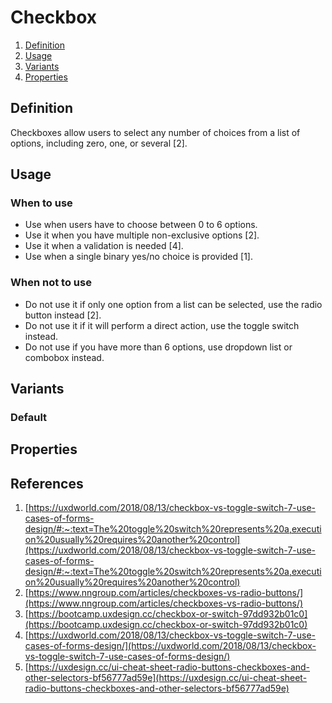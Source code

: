 

# Checkbox
1. [Definition](#definition)
2. [Usage](#usage)
3. [Variants](#variants)
4. [Properties](#properties)

<Meta of={CheckboxStories} />

## Definition
Checkboxes allow users to select any number of choices from a list of options, including zero, one, or several [2].
<Canvas of={CheckboxStories.Default} />

## Usage
### When to use
- Use when users have to choose between 0 to 6 options.
- Use it when you have multiple non-exclusive options [2].
- Use it when a validation is needed [4].
- Use when a single binary yes/no choice is provided [1].

### When not to use
- Do not use it if only one option from a list can be selected, use the radio button instead [2].
- Do not use it if it will perform a direct action, use the toggle switch instead.
- Do not use if you have more than 6 options, use dropdown list or combobox instead.

## Variants
### Default
<Canvas of={CheckboxStories.Default} />

## Properties
<ArgTypes of={Default} />

## References
1. [https://uxdworld.com/2018/08/13/checkbox-vs-toggle-switch-7-use-cases-of-forms-design/#:~:text=The%20toggle%20switch%20represents%20a,execution%20usually%20requires%20another%20control](https://uxdworld.com/2018/08/13/checkbox-vs-toggle-switch-7-use-cases-of-forms-design/#:~:text=The%20toggle%20switch%20represents%20a,execution%20usually%20requires%20another%20control)
2. [https://www.nngroup.com/articles/checkboxes-vs-radio-buttons/](https://www.nngroup.com/articles/checkboxes-vs-radio-buttons/)
3. [https://bootcamp.uxdesign.cc/checkbox-or-switch-97dd932b01c0](https://bootcamp.uxdesign.cc/checkbox-or-switch-97dd932b01c0)
4. [https://uxdworld.com/2018/08/13/checkbox-vs-toggle-switch-7-use-cases-of-forms-design/](https://uxdworld.com/2018/08/13/checkbox-vs-toggle-switch-7-use-cases-of-forms-design/)
5. [https://uxdesign.cc/ui-cheat-sheet-radio-buttons-checkboxes-and-other-selectors-bf56777ad59e](https://uxdesign.cc/ui-cheat-sheet-radio-buttons-checkboxes-and-other-selectors-bf56777ad59e)
